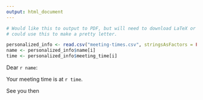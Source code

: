 ```yaml
---
output: html_document
---
```


```r

# Would like this to output to PDF, but will need to download LaTeX or other TeX environment - and
# could use this to make a pretty letter.

personalized_info <- read.csv("meeting-times.csv", stringsAsFactors = FALSE)
name <- personalized_info$name[i]
time <- personalized_info$meeting_time[i]

```

Dear `r name`:

Your meeting time is at `r time`.

See you then
